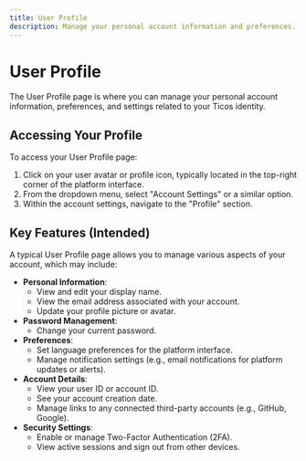 ```yaml
---
title: User Profile
description: Manage your personal account information and preferences.
---
```


# User Profile

The User Profile page is where you can manage your personal account information, preferences, and settings related to your Ticos identity.

## Accessing Your Profile

To access your User Profile page:

1.  Click on your user avatar or profile icon, typically located in the top-right corner of the platform interface.
2.  From the dropdown menu, select "Account Settings" or a similar option.
3.  Within the account settings, navigate to the "Profile" section.

## Key Features (Intended)

A typical User Profile page allows you to manage various aspects of your account, which may include:

-   **Personal Information**: 
    -   View and edit your display name.
    -   View the email address associated with your account.
    -   Update your profile picture or avatar.
-   **Password Management**:
    -   Change your current password.
-   **Preferences**:
    -   Set language preferences for the platform interface.
    -   Manage notification settings (e.g., email notifications for platform updates or alerts).
-   **Account Details**:
    -   View your user ID or account ID.
    -   See your account creation date.
    -   Manage links to any connected third-party accounts (e.g., GitHub, Google).
-   **Security Settings**:
    -   Enable or manage Two-Factor Authentication (2FA).
    -   View active sessions and sign out from other devices.
